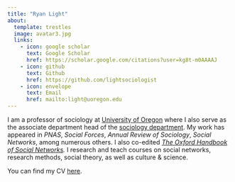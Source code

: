 ```yaml
---
title: "Ryan Light"
about:
  template: trestles
  image: avatar3.jpg
  links:
    - icon: google scholar
      text: Google Scholar
      href: https://scholar.google.com/citations?user=kg8t-m0AAAAJ
    - icon: github
      text: Github
      href: https://github.com/lightsociologist
    - icon: envelope
      text: Email
      href: mailto:light@uoregon.edu
---
```


I am a professor of sociology at [University of Oregon](https://www.uoregon.edu/) where I also serve as the associate department head of the [sociology department](https://socialsciences.uoregon.edu/sociology). My work has appeared in *PNAS*, *Social Forces*, *Annual Review of Sociology*, *Social Networks*, among numerous others. I also co-edited [*The Oxford Handbook of Social Networks*](https://academic.oup.com/edited-volume/34294)*.* I research and teach courses on social networks, research methods, social theory, as well as culture & science.

You can find my CV [here](light_cv_04092024.pdf).
